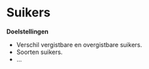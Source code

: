 # Suikers

**Doelstellingen**

-  Verschil vergistbare en overgistbare suikers.
-  Soorten suikers.
-  ...